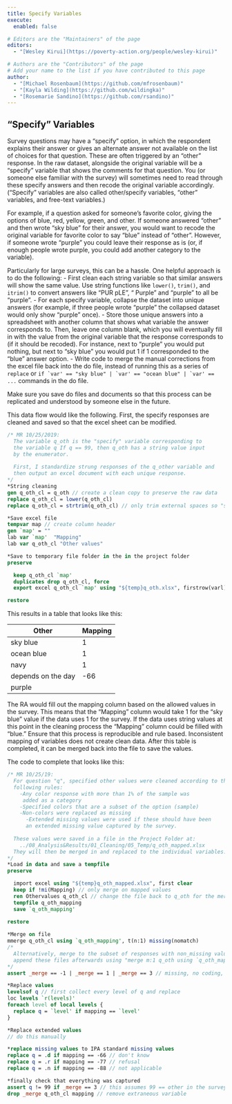 ```yaml
---
title: Specify Variables
execute: 
  enabled: false

# Editors are the "Maintainers" of the page
editors:
  - "[Wesley Kirui](https://poverty-action.org/people/wesley-kirui)"

# Authors are the "Contributors" of the page
# Add your name to the list if you have contributed to this page
author:
  - "[Michael Rosenbaum](https://github.com/mfrosenbaum)"
  - "[Kayla Wilding](https://github.com/wildingka)"
  - "[Rosemarie Sandino](https://github.com/rsandino)"
---
```


## "Specify" Variables

Survey questions may have a “specify” option, in which the respondent explains their answer or gives an alternate answer not available on the list of choices for that question. These are often triggered by an "other" response. In the raw dataset, alongside the original variable will be a “specify” variable that shows the comments for that question. You (or someone else familiar with the survey) will sometimes need to read through these specify answers and then recode the original variable accordingly. (“Specify” variables are also called other/specify variables, “other” variables, and free-text variables.)

For example, if a question asked for someone’s favorite color, giving the options of blue, red, yellow, green, and other. If someone answered “other” and then wrote “sky blue” for their answer, you would want to recode the original variable for favorite color to say “blue” instead of “other”. However, if someone wrote “purple” you could leave their response as is (or, if enough people wrote purple, you could add another category to the variable).

Particularly for large surveys, this can be a hassle. One helpful approach is to do the following:
-	First clean each string variable so that similar answers will show the same value. Use string functions like `lower()`, `trim()`, and `itrim()` to convert answers like “PUR pLE”, “ Purple” and “purple” to all be “purple”.
-	For each specify variable, collapse the dataset into unique answers (for example, if three people wrote “purple” the collapsed dataset would only show “purple” once).
-	Store those unique answers into a spreadsheet with another column that shows what variable the answer corresponds to. Then, leave one column blank, which you will eventually fill in with the value from the original variable that the response corresponds to (if it should be recoded). For instance, next to “purple” you would put nothing, but next to “sky blue” you would put 1 if 1 corresponded to the "blue" answer option.
-	Write code to merge the manual corrections from the excel file back into the do file, instead of running this as a series of `replace` or `` if `var' == "sky blue" | `var' == "ocean blue" | `var' == ... `` commands in the do file.

Make sure you save do files and documents so that this process can be replicated and understood by someone else in the future.

This data flow would like the following. First, the specify responses are cleaned and saved so that the excel sheet can be modified.

```stata
/* MR 10/25/2019:
  The variable q_oth is the "specify" variable corresponding to
  the variable q If q == 99, then q_oth has a string value input
  by the enumerator.
  
  First, I standardize strung responses of the q_other variable and
  then output an excel document with each unique response.
*/ 
*String cleaning
gen q_oth_cl = q_oth // create a clean copy to preserve the raw data
replace q_oth_cl = lower(q_oth_cl) 
replace q_oth_cl = strtrim(q_oth_cl) // only trim external spaces so "sky blue" does not become "skyblue"

*Save excel file
tempvar map // create column header
gen `map' = ""
lab var `map'  "Mapping"
lab var q_oth_cl "Other values"

*Save to temporary file folder in the in the project folder
preserve

  keep q_oth_cl `map'
  duplicates drop q_oth_cl, force
  export excel q_oth_cl `map' using "${temp}q_oth.xlsx", firstrow(varl) replace

restore
```

This results in a table that looks like this:

  | Other  | Mapping | 
  | ------------- | ------------- | 
  | sky blue  | 1  | 
  | ocean blue  | 1  | 
  | navy  | 1  | 
  | depends on the day  | -66 | 
  | purple  |  | 

The RA would fill out the mapping column based on the allowed values in the survey. This means that the "Mapping" column would take 1 for the "sky blue" value if the data uses 1 for the survey. If the data uses string values at this point in the cleaning process the "Mapping" column could be filled with "blue." Ensure that this process is reproducible and rule based. Inconsistent mapping of variables does not create clean data. After this table is completed, it can be merged back into the file to save the values. 

The code to complete that looks like this:

```stata
/* MR 10/25/19:
  For question "q", specified other values were cleaned according to the 
  following rules: 
    -Any color response with more than 1% of the sample was
     added as a category
    -Specified colors that are a subset of the option (sample)
    -Non-colors were replaced as missing
      -Extended missing values were used if these should have been 
      an extended missing value captured by the survey.
      
  These values were saved in a file in the Project Folder at: 
    ../08_Analysis&Results/01_Cleaning/05_Temp/q_oth_mapped.xlsx
  They will then be merged in and replaced to the individual variables.
*/
*Load in data and save a tempfile
preserve

  import excel using "${temp}q_oth_mapped.xlsx", first clear
  keep if !mi(Mapping) // only merge on mapped values
  ren Othervalues q_oth_cl // change the file back to q_oth for the merge
  tempfile q_oth_mapping
  save `q_oth_mapping'
  
restore

*Merge on file
mmerge q_oth_cl using `q_oth_mapping', t(n:1) missing(nomatch)
/* 
  Alternatively, merge to the subset of responses with non_missing values and 
  append these files afterwards using "merge m:1 q_oth using `q_oth_mapping'" 
*/
assert _merge == -1 | _merge == 1 | _merge == 3 // missing, no coding, or coded

*Replace values
levelsof q // first collect every level of q and replace
loc levels `r(levels)'
foreach level of local levels {
  replace q = `level' if mapping == `level'
}

*Replace extended values 
// do this manually

*replace missing values to IPA standard missing values
replace q = .d if mapping == -66 // don't know
replace q = .r if mapping == -77 // refusal
replace q = .n if mapping == -88 // not applicable

*finally check that everything was captured
assert q != 99 if _merge == 3 // this assumes 99 == other in the survey AND that the all values were coded
drop _merge q_oth_cl mapping // remove extraneous variable
```